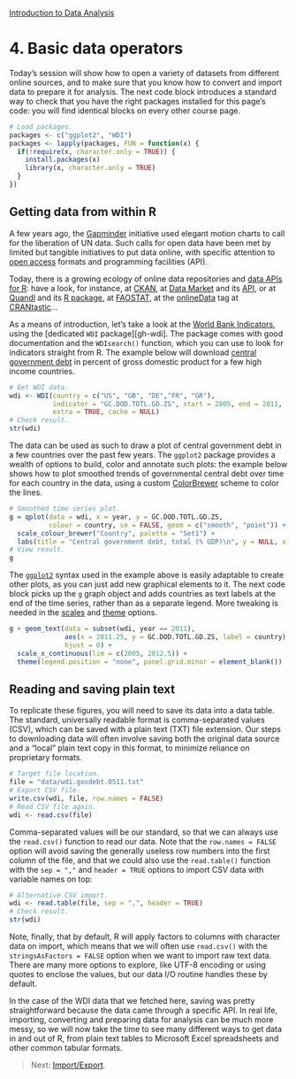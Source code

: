<style>@import url(style.css);</style>
[Introduction to Data Analysis](index.html "Course index")

# 4. Basic data operators

[gapminder]: http://factbased.blogspot.fr/2012/07/convenient-access-to-gapminder-datasets.html
[ckan]: http://ckan.org/
[cb]: http://colorbrewer2.org/
[ct]: http://crantastic.org/
[ct-onlinedata]: http://crantastic.org/tags/onlineData
[dm]: http://datamarket.com/
[dm-api]: https://github.com/DataMarket/rdatamarket#readme
[ggplot2]: http://docs.ggplot2.org/current/
[ggplot2-scale]: http://docs.ggplot2.org/current/scale_continuous.html
[ggplot2-theme]: http://docs.ggplot2.org/current/theme.html
[quandl]: http://www.quandl.com/
[quandl-r]: http://www.quandl.com/help/packages/r
[us-oa]: http://blogstats.wordpress.com/2013/05/10/managing-government-information-as-an-asset/
[faostat]: http://cran.r-project.org/web/packages/FAOSTAT/

Today's session will show how to open a variety of datasets from different online sources, and to make sure that you know how to convert and import data to prepare it for analysis. The next code block introduces a standard way to check that you have the right packages installed for this page's code: you will find identical blocks on every other course page.

```r
# Load packages.
packages <- c("ggplot2", "WDI")
packages <- lapply(packages, FUN = function(x) {
  if(!require(x, character.only = TRUE)) {
    install.packages(x)
    library(x, character.only = TRUE)
  }
})
```

## Getting data from within R

A few years ago, the [Gapminder][gapminder] initiative used elegant motion charts to call for the liberation of UN data. Such calls for open data have been met by limited but tangible initiatives to put data online, with specific attention to [open access][us-oa] formats and programming facilities (API).

Today, there is a growing ecology of online data repositories and [data APIs for R][so-datR]: have a look, for instance, at [CKAN][ckan], at [Data Market][dm] and its [API][dm-api], or at [Quandl][quandl] and its [R package][quandl-r], at [FAOSTAT][faostat], at the [onlineData][ct-onlinedata] tag at [CRANtastic][ct]…

As a means of introduction, let's take a look at the [World Bank Indicators][wdi], using the [dedicated `WDI` package][gh-wdi]. The package comes with good documentation and the `WDIsearch()` function, which you can use to look for indicators straight from R. The example below will download [central government debt][wdi-cgd] in percent of gross domestic product for a few high income countries.

[so-datR]: http://stats.stackexchange.com/questions/12670/data-apis-feeds-available-as-packages-in-r
[wdi]: http://data.worldbank.org/about/data-overview/methodologies
[wdi-r]: https://github.com/vincentarelbundock/WDI
[wdi-cgd]: http://data.worldbank.org/indicator/GC.DOD.TOTL.GD.ZS

```r
# Get WDI data.
wdi <- WDI(country = c("US", "GB", "DE","FR", "GR"), 
           indicator = "GC.DOD.TOTL.GD.ZS", start = 2005, end = 2011, 
           extra = TRUE, cache = NULL)
# Check result.
str(wdi)
```

The data can be used as such to draw a plot of central government debt in a few countries over the past few years. The `ggplot2` package provides a wealth of options to build, color and annotate such plots: the example below shows how to plot smoothed trends of governmental central debt over time for each country in the data, using a custom [ColorBrewer][cb] scheme to color the lines.

```r
# Smoothed time series plot.
g = qplot(data = wdi, x = year, y = GC.DOD.TOTL.GD.ZS,
          colour = country, se = FALSE, geom = c("smooth", "point")) +
  scale_colour_brewer("Country", palette = "Set1") +
  labs(title = "Central government debt, total (% GDP)\n", y = NULL, x = NULL)
# View result.
g
```

The [`ggplot2`][ggplot2] syntax used in the example above is easily adaptable to create other plots, as you can just add new graphical elements to it. The next code block picks up the `g` graph object and adds countries as text labels at the end of the time series, rather than as a separate legend. More tweaking is needed in the [scales][ggplot2-scale] and [theme][ggplot2-theme] options.

```r
g + geom_text(data = subset(wdi, year == 2011),
              aes(x = 2011.25, y = GC.DOD.TOTL.GD.ZS, label = country), 
              hjust = 0) +
  scale_x_continuous(lim = c(2005, 2012.5)) +
  theme(legend.position = "none", panel.grid.minor = element_blank())
```

## Reading and saving plain text

To replicate these figures, you will need to save its data into a data table. The standard, universally readable format is comma-separated values (CSV), which can be saved with a plain text (TXT) file extension. Our steps to downloading data will often involve saving both the original data source and a "local" plain text copy in this format, to minimize reliance on proprietary formats.

```r
# Target file location.
file = "data/wdi.govdebt.0511.txt"
# Export CSV file.
write.csv(wdi, file, row.names = FALSE)
# Read CSV file again.
wdi <- read.csv(file)
```

Comma-separated values will be our standard, so that we can always use the `read.csv()` function to read our data. Note that the `row.names = FALSE` option will avoid saving the generally useless row numbers into the first column of the file, and that we could also use the `read.table()` function with the `sep = ","` and `header = TRUE` options to import CSV data with variable names on top:

```r
# Alternative CSV import.
wdi <- read.table(file, sep = ",", header = TRUE)
# Check result.
str(wdi)
```

Note, finally, that by default, R will apply factors to columns with character data on import, which means that we will often use `read.csv()` with the `stringsAsFactors = FALSE` option when we want to import raw text data. There are many more options to explore, like UTF-8 encoding or using quotes to enclose the values, but our data I/O routine handles these by default.

In the case of the WDI data that we fetched here, saving was pretty straightforward because the data came through a specific API. In real life, importing, converting and preparing data for analysis can be much more messy, so we will now take the time to see many different ways to get data in and out of R, from plain text tables to Microsoft Excel spreadsheets and other common tabular formats.

> Next: [Import/Export](041_dataio.html).
